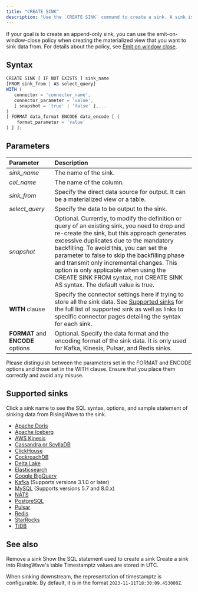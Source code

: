 ```yaml
---
title: "CREATE SINK"
description: "Use the `CREATE SINK` command to create a sink. A sink is an external target where you can send data processed in RisingWave. You can create a sink from a table or a materialized view."
---
```


If your goal is to create an append-only sink, you can use the emit-on-window-close policy when creating the materialized view that you want to sink data from. For details about the policy, see [Emit on window close](/processing/emit-on-window-close).

## Syntax

```js
CREATE SINK [ IF NOT EXISTS ] sink_name
[FROM sink_from | AS select_query]
WITH (
   connector = 'connector_name',
   connector_parameter = 'value',
   [ snapshot = 'true' | 'false' ],...
)
[ FORMAT data_format ENCODE data_encode [ (
    format_parameter = 'value'
) ] ];
```

## Parameters

| Parameter                         | Description                                                                                                                                                                                                                                                                                                                                                                                                                                                 |
| :-------------------------------- | :---------------------------------------------------------------------------------------------------------------------------------------------------------------------------------------------------------------------------------------------------------------------------------------------------------------------------------------------------------------------------------------------------------------------------------------------------------- |
| _sink\_name_                      | The name of the sink.                                                                                                                                                                                                                                                                                                                                                                                                                                       |
| _col\_name_                       | The name of the column.                                                                                                                                                                                                                                                                                                                                                                                                                                     |
| _sink\_from_                      | Specify the direct data source for output. It can be a materialized view or a table.                                                                                                                                                                                                                                                                                                                                                                        |
| _select\_query_                   | Specify the data to be output to the sink.                                                                                                                                                                                                                                                                                                                                                                                                                  |
| _snapshot_                        | Optional. Currently, to modify the definition or query of an existing sink, you need to drop and re-create the sink, but this approach generates excessive duplicates due to the mandatory backfilling. To avoid this, you can set the parameter to false to skip the backfilling phase and transmit only incremental changes. This option is only applicable when using the CREATE SINK FROM syntax, not CREATE SINK AS syntax. The default value is true. |
| **WITH** clause                   | Specify the connector settings here if trying to store all the sink data. See [Supported sinks](#supported-sinks) for the full list of supported sink as well as links to specific connector pages detailing the syntax for each sink.                                                                                                                                                                                                                      |
| **FORMAT** and **ENCODE** options | Optional. Specify the data format and the encoding format of the sink data. It is only used for Kafka, Kinesis, Pulsar, and Redis sinks.                                                                                                                                                                                                                                                                                                                    |

<Note>
Please distinguish between the parameters set in the FORMAT and ENCODE options and those set in the WITH clause. Ensure that you place them correctly and avoid any misuse.
</Note>

## Supported sinks

Click a sink name to see the SQL syntax, options, and sample statement of sinking data from RisingWave to the sink.

* [Apache Doris](/integrations/destinations/apache-doris)
* [Apache Iceberg](/integrations/destinations/apache-iceberg)
* [AWS Kinesis](/integrations/destinations/aws-kinesis)
* [Cassandra or ScyllaDB](/integrations/destinations/cassandra-or-scylladb)
* [ClickHouse](/integrations/destinations/clickhouse)
* [CockroachDB](/integrations/destinations/cockroachdb)
* [Delta Lake](/integrations/destinations/delta-lake)
* [Elasticsearch](/integrations/destinations/elasticsearch)
* [Google BigQuery](/integrations/destinations/bigquery)
* [Kafka](/integrations/destinations/apache-kafka) (Supports versions 3.1.0 or later)
* [MySQL](/integrations/destinations/mysql) (Supports versions 5.7 and 8.0.x)
* [NATS](/integrations/destinations/nats-and-nats-jetstream)
* [PostgreSQL](/integrations/destinations/postgresql)
* [Pulsar](/integrations/destinations/apache-pulsar)
* [Redis](/integrations/destinations/redis)
* [StarRocks](/integrations/destinations/starrocks)
* [TiDB](/integrations/destinations/tidb)

## See also

<CardGroup>
  <Card
    title="Overview of data delivery"
    icon="truck"
    icontype="solid"
    href="/delivery/overview"
  />
  <Card
    title="DROP SINK"
    icon="trash"
    href="/docs/current/sql-drop-sink/"
    icontype="solid"
  >
    Remove a sink
  </Card>
  <Card
    title="SHOW CREATE SINK"
    icon="eye"
    href="/docs/current/sql-show-create-sink/"
    icontype="solid"
  >
    Show the SQL statement used to create a sink
  </Card>
  <Card
    title="CREATE SINK INTO"
    icon="plus"
    href="/docs/current/sql-create-sink-into/"
    icontype="solid"
  >
    Create a sink into RisingWave's table
  </Card>
</CardGroup>

<Note>
Timestamptz values are stored in UTC.

When sinking downstream, the representation of timestamptz is configurable. By default, it is in the format `2023-11-11T18:30:09.453000Z`.
</Note>
